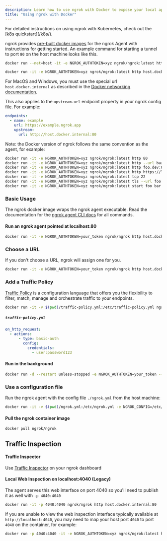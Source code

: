```yaml
---
description: Learn how to use ngrok with Docker to expose your local applications and services to the internet.
title: "Using ngrok with Docker"
---
```


<Tip>
For detailed instructions on using ngrok with Kubernetes, check out the [k8s quickstart](/k8s/).
</Tip>

ngrok provides [pre-built docker images](https://hub.docker.com/r/ngrok/ngrok) for the ngrok Agent with instructions for getting started. An example command for starting a tunnel to port `80` on the host machine looks like this.

<Tabs>
<Tab title="Debian Linux">

```bash
docker run --net=host -it -e NGROK_AUTHTOKEN=xyz ngrok/ngrok:latest http 80
```

</Tab>
<Tab title="Windows or Mac">

```bash
docker run -it -e NGROK_AUTHTOKEN=xyz ngrok/ngrok:latest http host.docker.internal:80
```

For MacOS and Windows, you must use the special url `host.docker.internal` as described in the [Docker networking documentation](https://docs.docker.com/desktop/mac/networking/#use-cases-and-workarounds).

This also applies to the `upstream.url` endpoint property in your ngrok config file. For example:

```yaml
endpoints:
  - name: example
    url: https://example.ngrok.app
    upstream:
      url: http://host.docker.internal:80
```

</Tab>
</Tabs>

Note: the Docker version of ngrok follows the same convention as the agent, for example:

```bash
docker run -it -e NGROK_AUTHTOKEN=xyz ngrok/ngrok:latest http 80                            # secure public URL for port 80 web server
docker run -it -e NGROK_AUTHTOKEN=xyz ngrok/ngrok:latest http --url baz.ngrok.dev 8080   # port 8080 available at baz.ngrok.dev
docker run -it -e NGROK_AUTHTOKEN=xyz ngrok/ngrok:latest http foo.dev:80                    # tunnel to host:port instead of localhost
docker run -it -e NGROK_AUTHTOKEN=xyz ngrok/ngrok:latest http https://localhost:5001        # expose a local https server running on port 5001
docker run -it -e NGROK_AUTHTOKEN=xyz ngrok/ngrok:latest tcp 22                             # tunnel arbitrary TCP traffic to port 22
docker run -it -e NGROK_AUTHTOKEN=xyz ngrok/ngrok:latest tls --url foo.com 443           # TLS traffic for foo.com to port 443
docker run -it -e NGROK_AUTHTOKEN=xyz ngrok/ngrok:latest start foo bar baz                  # start tunnels from the configuration file
```

### Basic Usage

The ngrok docker image wraps the ngrok agent executable. Read the documentation for the [ngrok agent CLI docs](https://ngrok.com/docs/agent/cli/) for all commands.

#### Run an ngrok agent pointed at localhost:80

```bash
docker run -it -e NGROK_AUTHTOKEN=your_token ngrok/ngrok http host.docker.internal:80
```

### Choose a URL

If you don't choose a URL, ngrok will assign one for you.

```bash
docker run -it -e NGROK_AUTHTOKEN=your_token ngrok/ngrok http host.docker.internal:80 --url https://your-url-here.ngrok.app
```

### Add a Traffic Policy

[Traffic Policy](https://ngrok.com/docs/traffic-policy/) is a configuration language that offers you the flexibility to filter, match, manage and orchestrate traffic to your endpoints.

```bash
docker run -it -v $(pwd)/traffic-policy.yml:/etc/traffic-policy.yml ngrok/ngrok:alpine http host.docker.internal:80 --traffic-policy-file /etc/traffic-policy.yml
```

##### `traffic-policy.yml`

```yaml
on_http_request:
  - actions:
      - type: basic-auth
        config:
          credentials:
            - user:password123
```

#### Run in the background

```bash
docker run -d --restart unless-stopped -e NGROK_AUTHTOKEN=your_token --name ngrok-agent ngrok/ngrok http host.docker.internal:80
```

### Use a configuration file

Run the ngrok agent with the config file `./ngrok.yml` from the host machine:

```bash
docker run -it -v $(pwd)/ngrok.yml:/etc/ngrok.yml -e NGROK_CONFIG=/etc/ngrok.yml ngrok/ngrok:alpine http host.docker.internal:80
```

#### Pull the ngrok container image

```bash
docker pull ngrok/ngrok
```

## Traffic Inspection

#### Traffic Inspector

Use [Traffic Inspector](https://dashboard.ngrok.com/ac_aHNlbPD0YUEUrqWbr9xZQJUflCx/traffic-inspector) on your ngrok dashboard

#### Local Web Inspection on localhost:4040 (Legacy)

The agent serves this web interface on port 4040 so you'll need to publish it as well with `-p 4040:4040`

```bash
docker run -it -p 4040:4040 ngrok/ngrok http host.docker.internal:80
```

If you are unable to view the web inspection interface typically available at `http://localhost:4040`, you may need to map your host port `4040` to port `4040` on the container, for example:

```bash
docker run -p 4040:4040 -it -e NGROK_AUTHTOKEN=xyz ngrok/ngrok:latest http host.docker.internal:80
```
